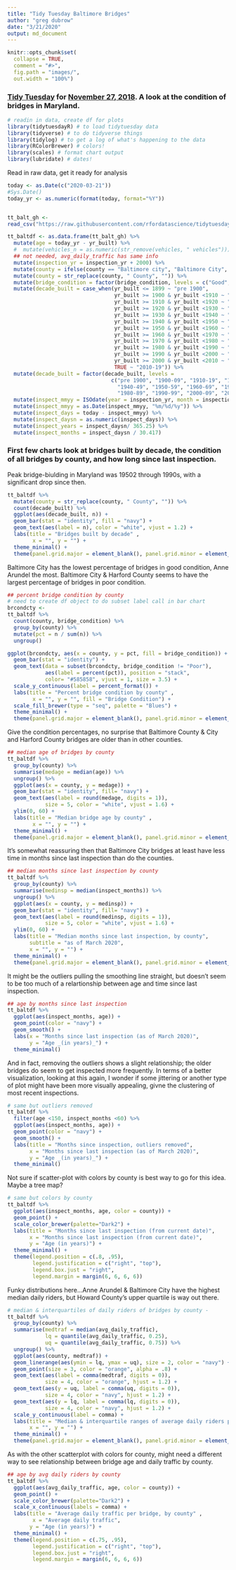 ```yaml
---
title: "Tidy Tuesday Baltimore Bridges"
author: "greg dubrow"
date: "3/21/2020"
output: md_document
---
```


```r
knitr::opts_chunk$set(
  collapse = TRUE,
  comment = "#>",
  fig.path = "images/",
  out.width = "100%") 
```

### [Tidy Tuesday](https://github.com/rfordatascience/tidytuesday) for [November 27, 2018](https://github.com/rfordatascience/tidytuesday/tree/master/data/2018/2018-11-27). A look at the condition of bridges in Maryland.

```r
# readin in data, create df for plots
library(tidytuesdayR) # to load tidytuesday data
library(tidyverse) # to do tidyverse things
library(tidylog) # to get a log of what's happening to the data
library(RColorBrewer) # colors!
library(scales) # format chart output
library(lubridate) # dates!
```

Read in raw data, get it ready for analysis
```r
today <- as.Date(c("2020-03-21"))
#Sys.Date()
today_yr <- as.numeric(format(today, format="%Y"))


tt_balt_gh <-
read_csv("https://raw.githubusercontent.com/rfordatascience/tidytuesday/master/data/2018/2018-11-27/baltimore_bridges.csv")

tt_baltdf <- as.data.frame(tt_balt_gh) %>%
  mutate(age = today_yr - yr_built) %>%
  #  mutate(vehicles_n = as.numeric(str_remove(vehicles, " vehicles")))
  ## not needed, avg_daily_traffic has same info
  mutate(inspection_yr = inspection_yr + 2000) %>%
  mutate(county = ifelse(county == "Baltimore city", "Baltimore City", county)) %>% 
  mutate(county = str_replace(county, " County", "")) %>%
  mutate(bridge_condition = factor(bridge_condition, levels = c("Good", "Fair", "Poor"))) %>%
  mutate(decade_built = case_when(yr_built <= 1899 ~ "pre 1900", 
                                  yr_built >= 1900 & yr_built <1910 ~ "1900-09",
                                  yr_built >= 1910 & yr_built <1920 ~ "1910-19",
                                  yr_built >= 1920 & yr_built <1930 ~ "1920-29",
                                  yr_built >= 1930 & yr_built <1940 ~ "1930-39",
                                  yr_built >= 1940 & yr_built <1950 ~ "1940-49",
                                  yr_built >= 1950 & yr_built <1960 ~ "1950-59",
                                  yr_built >= 1960 & yr_built <1970 ~ "1960-69",
                                  yr_built >= 1970 & yr_built <1980 ~ "1970-79",
                                  yr_built >= 1980 & yr_built <1990 ~ "1980-89",
                                  yr_built >= 1990 & yr_built <2000 ~ "1990-99",
                                  yr_built >= 2000 & yr_built <2010 ~ "2000-09",
                                  TRUE ~ "2010-19")) %>%
  mutate(decade_built = factor(decade_built, levels = 
                                 c("pre 1900", "1900-09", "1910-19", "1920-29", "1930-39",
                                   "1940-49", "1950-59", "1960-69", "1970-79", 
                                   "1980-89", "1990-99", "2000-09", "2010-19"))) %>%
  mutate(inspect_mmyy = ISOdate(year = inspection_yr, month = inspection_mo, day = "01")) %>%
  mutate(inspect_mmyy = as.Date(inspect_mmyy, "%m/%d/%y")) %>%
  mutate(inspect_days = today - inspect_mmyy) %>%
  mutate(inspect_daysn = as.numeric(inspect_days)) %>%
  mutate(inspect_years = inspect_daysn/ 365.25) %>%
  mutate(inspect_months = inspect_daysn / 30.417)
```

### First few charts look at bridges built by decade, the condition of all bridges by county, and how long since last inspection.

Peak bridge-biulding in Maryland was 19502 through 1990s, with a significant drop since then. 

```r
tt_baltdf %>% 
  mutate(county = str_replace(county, " County", "")) %>%
  count(decade_built) %>%
  ggplot(aes(decade_built, n)) +
  geom_bar(stat = "identity", fill = "navy") +
  geom_text(aes(label = n), color = "white", vjust = 1.2) +
  labs(title = "Bridges built by decade" ,
        x = "", y = "") +
  theme_minimal() +
  theme(panel.grid.major = element_blank(), panel.grid.minor = element_blank())
```

Baltimore City has the lowest percentage of bridges in good condition, Anne Arundel the most. Baltimore City & Harford County seems to have the largest percentage of bridges in poor condition. 

```r
## percent bridge condition by county
# need to create df object to do subset label call in bar chart
brcondcty <- 
tt_baltdf %>%
  count(county, bridge_condition) %>%
  group_by(county) %>%
  mutate(pct = n / sum(n)) %>%
  ungroup() 

ggplot(brcondcty, aes(x = county, y = pct, fill = bridge_condition)) +
  geom_bar(stat = "identity") +
  geom_text(data = subset(brcondcty, bridge_condition != "Poor"), 
            aes(label = percent(pct)), position = "stack", 
            color= "#585858", vjust = 1, size = 3.5) +
  scale_y_continuous(label = percent_format()) +
  labs(title = "Percent bridge condition by county" , 
        x = "", y = "", fill = "Bridge Condition") +
  scale_fill_brewer(type = "seq", palette = "Blues") +
  theme_minimal() +
  theme(panel.grid.major = element_blank(), panel.grid.minor = element_blank())
```

Give the condition percentages, no surprise that Baltimore County & City and Harford County bridges are older than in other counties. 

```r
## median age of bridges by county
tt_baltdf %>%
  group_by(county) %>%
  summarise(medage = median(age)) %>%
  ungroup() %>%
  ggplot(aes(x = county, y = medage)) +
  geom_bar(stat = "identity", fill= "navy") +
  geom_text(aes(label = round(medage, digits = 1)), 
            size = 5, color = "white", vjust = 1.6) +
  ylim(0, 60) +
  labs(title = "Median bridge age by county" , 
        x = "", y = "") +
  theme_minimal() +
  theme(panel.grid.major = element_blank(), panel.grid.minor = element_blank())
```

It's somewhat reassuring then that Baltimore City bridges at least have less time in months since last inspection than do the counties. 

```r

## median months since last inspection by county
tt_baltdf %>%
  group_by(county) %>%
  summarise(medinsp = median(inspect_months)) %>%
  ungroup() %>%
  ggplot(aes(x = county, y = medinsp)) +
  geom_bar(stat = "identity", fill= "navy") +
  geom_text(aes(label = round(medinsp, digits = 1)), 
            size = 5, color = "white", vjust = 1.6) +
  ylim(0, 60) +
  labs(title = "Median months since last inspection, by county",
       subtitle = "as of March 2020",
       x = "", y = "") +
  theme_minimal() +
  theme(panel.grid.major = element_blank(), panel.grid.minor = element_blank())
```

It might be the outliers pulling the smoothing line straight, but doesn't seem to be too much of a relartionship between age and time since last inspection.

```r
## age by months since last inspection
tt_baltdf %>%
  ggplot(aes(inspect_months, age)) +
  geom_point(color = "navy") +
  geom_smooth() +
  labs(x = "Months since last inspection (as of March 2020)",
       y = "Age _(in years)_") +
  theme_minimal()
```

And in fact, removing the outliers shows a slight relationship; the older bridges do seem to get inspected more frequently. In terms of a better visualization, looking at this again, I wonder if some jittering or another type of plot might have been more visually appealing, givne the clustering of most recent inspections. 

```r
# same but outliers removed
tt_baltdf %>%
  filter(age <150, inspect_months <60) %>%
  ggplot(aes(inspect_months, age)) +
  geom_point(color = "navy") +
  geom_smooth() +
  labs(title = "Months since inspection, outliers removed", 
       x = "Months since last inspection (as of March 2020)",
       y = "Age _(in years)_") +
  theme_minimal()
```

Not sure if scatter-plot with colors by county is best way to go for this idea. Maybe a tree map?

```r
# same but colors by county
tt_baltdf %>%
  ggplot(aes(inspect_months, age, color = county)) +
  geom_point() +
  scale_color_brewer(palette="Dark2") +
  labs(title = "Months since last inspection (from current date)", 
       x = "Months since last inspection (from current date)",
       y = "Age (in years)") +
  theme_minimal() +
  theme(legend.position = c(.8, .95),
        legend.justification = c("right", "top"),
        legend.box.just = "right",
        legend.margin = margin(6, 6, 6, 6))
```

Funky distributions here...Anne Arundel & Baltimore City have the highest median daily riders, but Howard County's upper quartile is way out there. 

```r
# median & interquartiles of daily riders of bridges by county -
tt_baltdf %>%
  group_by(county) %>%
  summarise(medtraf = median(avg_daily_traffic),
            lq = quantile(avg_daily_traffic, 0.25),
            uq = quantile(avg_daily_traffic, 0.75)) %>%
  ungroup() %>%
  ggplot(aes(county, medtraf)) +
  geom_linerange(aes(ymin = lq, ymax = uq), size = 2, color = "navy") +
  geom_point(size = 3, color = "orange", alpha = .8) +
  geom_text(aes(label = comma(medtraf, digits = 0)), 
            size = 4, color = "orange", hjust = 1.2) +
  geom_text(aes(y = uq, label = comma(uq, digits = 0)), 
            size = 4, color = "navy", hjust = 1.2) +
  geom_text(aes(y = lq, label = comma(lq, digits = 0)), 
            size = 4, color = "navy", hjust = 1.2) +
  scale_y_continuous(label = comma) +
  labs(title = "Median & interquartile ranges of average daily riders per bridge, by county" , 
       x = "", y = "") +
  theme_minimal() +
  theme(panel.grid.major = element_blank(), panel.grid.minor = element_blank())
```

As with the other scatterplot with colors for county, might need a different way to see relationship between bridge age and daily traffic by county.

```r
## age by avg daily riders by county
tt_baltdf %>%
  ggplot(aes(avg_daily_traffic, age, color = county)) +
  geom_point() +
  scale_color_brewer(palette="Dark2") +
  scale_x_continuous(labels = comma) +
  labs(title = "Average daily traffic per bridge, by county" , 
        x = "Average daily traffic",
       y = "Age (in years)") +
  theme_minimal() +
  theme(legend.position = c(.75, .95),
        legend.justification = c("right", "top"),
        legend.box.just = "right",
        legend.margin = margin(6, 6, 6, 6))
```
